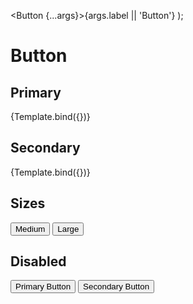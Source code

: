 


<Meta title="Buttons/Button" component={Button} />

  <Button {...args}>{args.label || 'Button'}</Button>
);

# Button

## Primary

<Canvas>
  <Story
    name="Primary"
    args={{
      isDisabled: false,
      label: 'Primary Button',
    }}
    argTypes={{
      variant: {
        options: ['primary', 'secondary'],
        control: { type: 'radio' },
        defaultValue: 'primary',
      },
      size: {
        options: ['md', 'lg'],
        control: { type: 'radio' },
        defaultValue: 'lg',
      },
    }}
  >
    {Template.bind({})}
  </Story>
</Canvas>

<ArgsTable story="Primary" />

## Secondary

<Canvas>
  <Story
    name="Secondary"
    args={{
      isDisabled: false,
      label: 'Secondary Button',
    }}
    argTypes={{
      variant: {
        options: ['primary', 'secondary'],
        control: { type: 'radio' },
        defaultValue: 'secondary',
      },
      size: {
        options: ['md', 'lg'],
        control: { type: 'radio' },
        defaultValue: 'lg',
      },
    }}
  >
    {Template.bind({})}
  </Story>
</Canvas>

<ArgsTable story="Secondary" />

## Sizes

<Canvas>
  <Story name="Sizes">
    <Stack spacing="lg" direction="row">
      <Button size="md">Medium</Button>
      <Button size="lg">Large</Button>
    </Stack>
  </Story>
</Canvas>

## Disabled

<Canvas>
  <Story name="Disabled">
    <Stack spacing="lg" direction="row">
      <Button isDisabled={true}>Primary Button</Button>
      <Button variant="secondary" isDisabled={true}>
        Secondary Button
      </Button>
    </Stack>
  </Story>
</Canvas>
